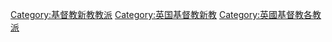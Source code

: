 [[Category:基督教新教教派|Category:基督教新教教派]]
[[Category:英国基督教新教|Category:英国基督教新教]]
[[Category:英國基督教各教派|Category:英國基督教各教派]]